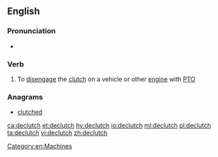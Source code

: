 ==English==

===Pronunciation===
* {{a|UK}} {{IPA|/diːˈklʌtʃ/|/diːˈklʊtʃ/|lang=en}}

===Verb===
{{en-verb|declutch|es}}

# To [[disengage]] the [[clutch]] on a vehicle or other [[engine]] with [[PTO]]

===Anagrams===
* [[clutched#English|clutched]]

[[Category:en:Machines]]

[[ca:declutch]]
[[et:declutch]]
[[hy:declutch]]
[[io:declutch]]
[[ml:declutch]]
[[pl:declutch]]
[[ta:declutch]]
[[vi:declutch]]
[[zh:declutch]]